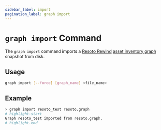 ```yaml
---
sidebar_label: import
pagination_label: graph import
---
```


# `graph import` Command

The `graph import` command imports a [Resoto Rewind](/rewind) [asset inventory graph](../../../concepts/asset-inventory-graph/index.mdx) snapshot from disk.

## Usage

```bash
graph import [--force] [graph_name] <file_name>
```

## Example

```bash
> graph import resoto_test resoto.graph
# highlight-start
Graph resoto_test imported from resoto.graph.
# highlight-end
```
